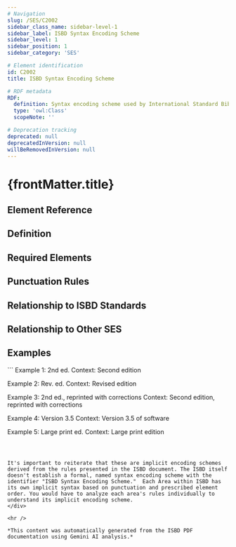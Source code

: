 ```yaml
---
# Navigation
slug: /SES/C2002
sidebar_class_name: sidebar-level-1
sidebar_label: ISBD Syntax Encoding Scheme
sidebar_level: 1
sidebar_position: 1
sidebar_category: 'SES'

# Element identification
id: C2002
title: ISBD Syntax Encoding Scheme

# RDF metadata
RDF:
  definition: Syntax encoding scheme used by International Standard Bibliographic Description (ISBD).
  type: 'owl:Class'
  scopeNote: ''

# Deprecation tracking
deprecated: null
deprecatedInVersion: null
willBeRemovedInVersion: null
---
```


# {frontMatter.title}

## Element Reference
<ElementReference frontMatter={frontMatter} />

## Definition

<div className="guid">

</div>

## Required Elements

<div className="guid">

</div>

## Punctuation Rules

<div className="guid">

</div>

## Relationship to ISBD Standards

<div className="guid">

</div>

## Relationship to Other SES

<div className="guid">

</div>

## Examples

<div className="stip">
```
Example 1: 2nd ed.
Context: Second edition

Example 2: Rev. ed.
Context: Revised edition

Example 3: 2nd ed., reprinted with corrections
Context: Second edition, reprinted with corrections

Example 4: Version 3.5
Context: Version 3.5 of software

Example 5: Large print ed.
Context: Large print edition
```



It's important to reiterate that these are implicit encoding schemes derived from the rules presented in the ISBD document. The ISBD itself doesn't establish a formal, named syntax encoding scheme with the identifier "ISBD Syntax Encoding Scheme."  Each Area within ISBD has its own implicit syntax based on punctuation and prescribed element order. You would have to analyze each area's rules individually to understand its implicit encoding scheme.
</div>

<hr />

*This content was automatically generated from the ISBD PDF documentation using Gemini AI analysis.*
